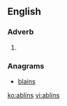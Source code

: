 ==English==

===Adverb===
{{en-adv|-}}

# {{Context|Scotland}} {{alternative form of|aiblins}}

===Anagrams===
* [[blains#English|blains]]

[[ko:ablins]]
[[vi:ablins]]